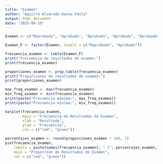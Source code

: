 ---
title: "Examen"
author: "Aguirre Alvarado Danna Paola"
output: html_document
date: "2025-09-19"
---

```{r}
Examen <- c("Reprobado", "Aprobado", "Aprobado", "Aprobado", "Aprobado", "Reprobado", "Aprobado", "Reprobado", "Reprobado", "Aprobado", "Reprobado", "Reprobado", "Reprobado", "Reprobado", "Aprobado", "Reprobado", "Reprobado", "Aprobado", "Aprobado", "Reprobado", "Aprobado", "Aprobado", "Aprobado", "Aprobado", "Reprobado", "Aprobado", "Reprobado", "Aprobado", "Reprobado", "Reprobado", "Aprobado", "Reprobado", "Aprobado", "Reprobado", "Aprobado", "Reprobado", "Reprobado", "Aprobado", "Reprobado", "Reprobado", "Reprobado", "Aprobado", "Aprobado", "Aprobado", "Aprobado", "Reprobado", "Reprobado", "Reprobado", "Aprobado", "Reprobado")

Examen_F <- factor(Examen, levels = c("Reprobado", "Aprobado"))
```

```{r}
frecuencia_examen <- table(Examen_F)
print("Frecuencia de resultados de examen:")
print(frecuencia_examen)
```

```{r}
proporciones_examen <- prop.table(frecuencia_examen)
print("Proporciones de resultados de examen:")
print(proporciones_examen)
```

```{r}
max_freq_examen <- max(frecuencia_examen)
min_freq_examen <- min(frecuencia_examen)
print(paste("Frecuencia máxima:", max_freq_examen))
print(paste("Frecuencia mínima:", min_freq_examen))

```

```{r}
barplot(frecuencia_examen, 
        main = "Frecuencia de Resultados de Examen",
        xlab = "Resultado",
        ylab = "Frecuencia",
        col = c("red", "green"))
```

```{r}
porcentajes_examen <- round(proporciones_examen * 100, 1)
pie(frecuencia_examen, 
    labels = paste(names(frecuencia_examen), " (", porcentajes_examen, "%)", sep=""),
    main = "Proporción de Resultados de Examen",
    col = c("red", "green"))
```

